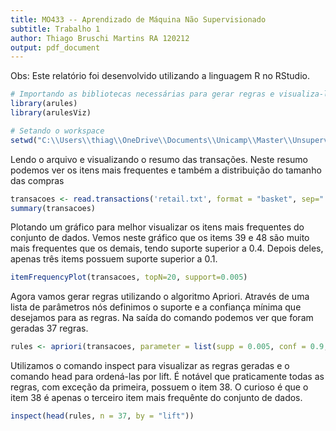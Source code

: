```yaml
---
title: MO433 -- Aprendizado de Máquina Não Supervisionado
subtitle: Trabalho 1 
author: Thiago Bruschi Martins RA 120212
output: pdf_document
---
```


 Obs: Este relatório foi desenvolvido utilizando a linguagem R no RStudio.
```r

# Importando as bibliotecas necessárias para gerar regras e visualiza-las
library(arules)
library(arulesViz)

# Setando o workspace
setwd("C:\\Users\\thiag\\OneDrive\\Documents\\Unicamp\\Master\\Unsupervised-Learning\\Trabalho 1")

```

Lendo o arquivo e visualizando o resumo das transações. Neste resumo podemos ver os itens mais frequentes e também a distribuição do tamanho das compras

```r
transacoes <- read.transactions('retail.txt', format = "basket", sep=" ")
summary(transacoes)
```
Plotando um gráfico para melhor visualizar os itens mais frequentes do conjunto de dados. Vemos neste gráfico que os items 39 e 48 são muito mais frequentes que os demais, tendo suporte superior a 0.4. Depois deles, apenas três items possuem suporte superior a 0.1.
```r
itemFrequencyPlot(transacoes, topN=20, support=0.005)
```

 Agora vamos gerar regras utilizando o algoritmo Apriori. Através de uma lista de parâmetros nós definimos o suporte e a confiança mínima que desejamos para as regras. Na saída do comando podemos ver que foram geradas 37 regras.
```r
rules <- apriori(transacoes, parameter = list(supp = 0.005, conf = 0.9, target = "rules"))

```
   Utilizamos o comando inspect para visualizar as regras geradas e o comando head para ordená-las por lift. É notável que praticamente todas as regras, com exceção da primeira, possuem o item 38. O curioso é que o item 38 é apenas o terceiro item mais frequênte do conjunto de dados.
```r
inspect(head(rules, n = 37, by = "lift"))
```
   